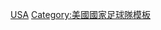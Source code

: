 {{National squad
 | name      = 2010年世界盃足球賽美國參賽名單
  | bg          = white
  | fg          = #002868
  | bordercolor = #BF0A30
 | country   = 美國
 | team link = 美國國家足球隊
 | comp link = 2010年世界盃足球賽
 | comp      = 2010年世界盃足球賽
 | flag      = United States
 | p1        = [[添·侯活|-{zh-hans:霍华德;zh-hk:侯活;zh-tw:霍華德;}-]] 
 | p2        = [[乔纳森·斯佩克特|-{zh-hans:斯佩克特;zh-hk:史柏達;zh-tw:斯佩克特;}-]] 
 | p3        = [[卡洛斯·曼紐·柏卡尼格拉|-{zh-hans:博卡内格拉;zh-hk:保簡尼加;zh-tw:博卡內格拉;}-]]<small>（[[隊長 (足球)|隊長]]）</small>
 | p4        = [[米高·巴特利|-{zh-hans:迈克尔·布拉德利;zh-hk:米高·巴特利;zh-tw:麥可·布萊德利;}-]] 
 | p5        = [[奥古齐·奥涅乌|-{zh-hans:奥涅乌;zh-hk:安恩胡;zh-tw:奧涅烏;}-]] 
 | p6        = [[史蒂芬·切伦多洛|-{zh-hans:切伦多洛;zh-hk:捷雲度奴;zh-tw:切倫多洛;}-]] 
 | p7        = [[达马库斯·比斯利|-{zh-hans:比斯利;zh-hk:比士利;zh-tw:比斯利;}-]] 
 | p8        = [[奇連·丹普西|-{zh-hans:邓普西;zh-hk:丹普西;zh-tw:登普塞;}-]] 
 | p9        = [[赫尔克勒斯·戈麦斯|-{zh-hans:赫尔克勒斯·戈麦斯;zh-hk:靴古利斯·高美斯;zh-tw:赫爾克勒斯·戈麥斯;}-]] 
 | p10       = [[蘭頓·當奴雲|-{zh-hans:多诺万;zh-hk:當奴雲;zh-tw:唐納文;}-]] 
 | p11       = [[斯图尔特·霍尔登|-{zh-hans:霍尔登;zh-hk:賀頓;zh-tw:霍爾登;}-]]
 | p12       = [[乔纳森·博恩斯坦|-{zh-hans:博恩斯坦;zh-hk:邦尼史甸;zh-tw:伯恩斯坦;}-]]
 | p13       = [[里卡多·克拉克|-{zh-hans:里卡多·克拉克;zh-hk:列卡度·奇勒;zh-tw:里卡多·克拉克;}-]] 
 | p14       = [[埃德森·布德尔|-{zh-hans:布德尔;zh-hk:畢度;zh-tw:布德爾;}-]]
 | p15       = [[杰伊·德梅里特|-{zh-hans:德梅里特;zh-hk:迪美列;zh-tw:德梅里特;}-]] 
 | p16       = [[何塞·弗朗西斯科·托雷斯|-{zh-hans:何塞·托雷斯;zh-hk:荷西·托利斯;zh-tw:何西·托雷斯;}-]] 
 | p17       = [[祖斯·艾迪杜里|-{zh-hans:阿尔蒂多尔;zh-hk:艾迪杜里;zh-tw:阿爾蒂多爾;}-]] 
 | p18       = [[布拉德·古赞|-{zh-hans:古赞;zh-hk:古辛;zh-tw:古贊;}-]] 
 | p19       = [[莫里斯·埃杜|-{zh-hans:莫里斯·埃杜;zh-hk:M·伊度;zh-tw:莫里斯·埃杜;}-]]
 | p20       = [[罗比·芬德利|-{zh-hans:芬德利;zh-hk:芬特尼;zh-tw:芬德利;}-]]
 | p21       = [[克拉伦斯·古德森|-{zh-hans:古德森;zh-hk:葛迪遜;zh-tw:古德森;}-]]
 | p22       = [[本尼·费尔哈伯|-{zh-hans:费尔哈伯;zh-hk:費爾夏柏;zh-tw:費爾哈伯;}-]] 
 | p23       = [[马库斯·哈内曼|-{zh-hans:哈内曼;zh-hk:夏利文;zh-tw:哈內曼;}-]]
 | coach     = [[卜·巴特利|-{zh-hans:鲍勃·布拉德利;zh-hk:卜·巴特利;zh-tw:鲍勃·布萊德利;}-]]
}}<noinclude>
[[Category:2010年世界杯足球赛参赛名单模板|USA]]
[[Category:美國國家足球隊模板]]
</noinclude>